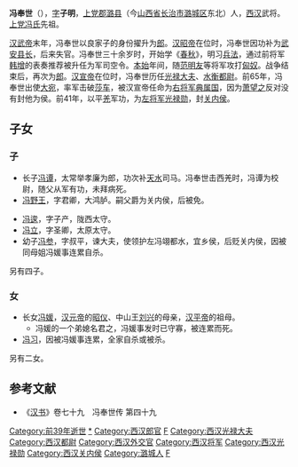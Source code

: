 '''冯奉世'''（{{bd|？||前39年||catIdx=X}}），[[表字|字]]'''子明'''，[[上党郡|上党郡]][[潞县|潞县]]（今[[山西省|山西省]][[长治市|长治市]][[潞城区|潞城区]]东北）人，[[西汉|西汉]]武将。[[上党冯氏|上党冯氏]]先祖。

[[汉武帝|汉武帝]]末年，冯奉世以良家子的身份擢升为[[郎|郎]]。[[汉昭帝|汉昭帝]]在位时，冯奉世因功补为[[武安|武安]][[县长|县长]]，后来失官。冯奉世三十余岁时，开始学《[[春秋|春秋]]》，明习[[兵法|兵法]]，通过前将军[[韩增|韩增]]的表奏推荐被升任为军司空令。[[本始|本始]]年间，随[[范明友|范明友]]等将军攻打[[匈奴|匈奴]]。战争结束后，再次为[[郎|郎]]。[[汉宣帝|汉宣帝]]在位时，冯奉世历任[[光禄大夫|光禄大夫]]、[[水衡都尉|水衡都尉]]。前65年，冯奉世出使[[大宛|大宛]]，率军击破[[莎车|莎车]]，被汉宣帝任命为[[右将军|右将军]][[典属国|典属国]]，因为[[萧望之|萧望之]]反对没有封他为侯。前41年，以平[[羌|羌]]军功，为[[左将军|左将军]][[光禄勋|光禄勋]]，封[[关内侯|关内侯]]。

== 子女 ==
=== 子 ===
*长子[[冯谭|冯谭]]，太常举孝廉为郎，功次补[[天水|天水]]司马。冯奉世击西羌时，冯谭为校尉，随父从军有功，未拜病死。
*[[冯野王|冯野王]]，字君卿，大鸿胪。嗣父爵为关内侯，后被免。

*[[冯逡|冯逡]]，字子产，陇西太守。
*[[冯立|冯立]]，字圣卿，太原太守。
*幼子[[冯参|冯参]]，字叔平，谏大夫，使领护左冯翊都水，宜乡侯，后贬关内侯，因被同母姐冯媛事连累自杀。
另有四子。

=== 女 ===
*长女[[冯媛|冯媛]]，[[汉元帝|汉元帝]]的[[昭仪|昭仪]]、中山王[[刘兴_(中山王)|刘兴]]的母亲，[[汉平帝|汉平帝]]的祖母。
**冯媛的一个弟媳名君之，冯媛事发时已守寡，被连累而死。
*[[冯习|冯习]]，因被冯媛事连累，全家自杀或被杀。

另有二女。

== 参考文献 ==
*《[[汉书|汉书]]》卷七十九　冯奉世传 第四十九

{{DEFAULTSORT:F}}
[[Category:前39年逝世|Category:前39年逝世]]
[[Category:冯奉世家族|*]]
[[Category:西汉郎官|Category:西汉郎官]]
[[Category:西漢縣令|F]]
[[Category:西汉光禄大夫|Category:西汉光禄大夫]]
[[Category:西汉都尉|Category:西汉都尉]]
[[Category:西汉外交官|Category:西汉外交官]]
[[Category:西汉将军|Category:西汉将军]]
[[Category:西汉光禄勋|Category:西汉光禄勋]]
[[Category:西汉关内侯|Category:西汉关内侯]]
[[Category:潞城人|Category:潞城人]]
[[Category:馮姓|F]]